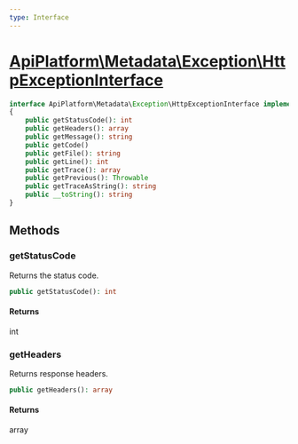 ```yaml
---
type: Interface
---
```


# [ApiPlatform\Metadata\Exception\HttpExceptionInterface](/docs/vmain/reference/Metadata/Exception/HttpExceptionInterface)



```php
interface ApiPlatform\Metadata\Exception\HttpExceptionInterface implements Throwable, Stringable
{
    public getStatusCode(): int
    public getHeaders(): array
    public getMessage(): string
    public getCode()
    public getFile(): string
    public getLine(): int
    public getTrace(): array
    public getPrevious(): Throwable
    public getTraceAsString(): string
    public __toString(): string
}
```
## Methods

### getStatusCode

Returns the status code.

```php
public getStatusCode(): int
```

#### Returns

int

### getHeaders

Returns response headers.

```php
public getHeaders(): array
```

#### Returns

array
